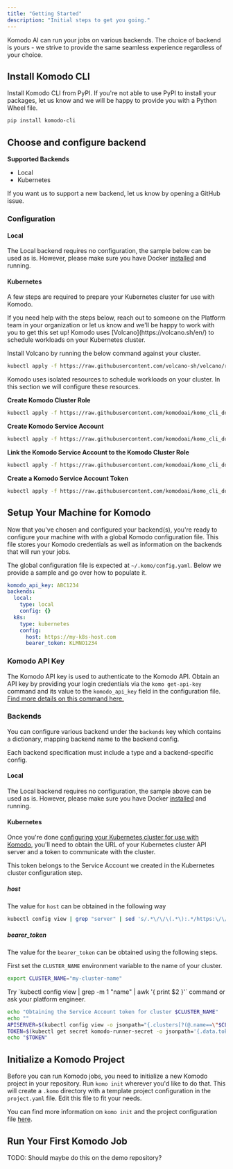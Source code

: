 ```yaml
---
title: "Getting Started"
description: "Initial steps to get you going."
---
```


Komodo AI can run your jobs on various backends. The choice of backend is yours -  we strive to provide the same seamless experience regardless of your choice.

## Install Komodo CLI

Install Komodo CLI from PyPI. If you're not able to use PyPI to install your packages, let us know and we will be happy to provide you with a Python Wheel file.

```bash
pip install komodo-cli
```

## Choose and configure backend

**Supported Backends**
* Local
* Kubernetes

If you want us to support a new backend, let us know by opening a GitHub issue.

### Configuration

#### Local

The Local backend requires no configuration, the sample below can be used as is. However, please make sure you have Docker [installed](https://docs.docker.com/engine/install/) and running.

#### Kubernetes

A few steps are required to prepare your Kubernetes cluster for use with Komodo.

<Tip>
If you need help with the steps below, reach out to someone on the Platform team in your organization or let us know and we'll be happy to work with you to get this set up!
</Tip>

<Accordion title="Install Volcano" icon="volcano">
Komodo uses [Volcano](https://volcano.sh/en/) to schedule workloads on your Kubernetes cluster.

Install Volcano by running the below command against your cluster.

```bash
kubectl apply -f https://raw.githubusercontent.com/volcano-sh/volcano/release-1.6/installer/volcano-development.yaml
```
</Accordion>

<Accordion title="Create Komodo Resources" icon="dragon">
Komodo uses isolated resources to schedule workloads on your cluster. In this section we will configure these resources.

**Create Komodo Cluster Role**
```bash
kubectl apply -f https://raw.githubusercontent.com/komodoai/komo_cli_docs/main/files/cluster-role.yaml
```

**Create Komodo Service Account**
```bash
kubectl apply -f https://raw.githubusercontent.com/komodoai/komo_cli_docs/main/files/service-account.yaml
```

**Link the Komodo Service Account to the Komodo Cluster Role**
```bash
kubectl apply -f https://raw.githubusercontent.com/komodoai/komo_cli_docs/main/files/cluster-role-binding.yaml
```

**Create a Komodo Service Account Token**
```bash
kubectl apply -f https://raw.githubusercontent.com/komodoai/komo_cli_docs/main/files/service-account-token.yaml
```
</Accordion>

## Setup Your Machine for Komodo

Now that you've chosen and configured your backend(s), you're ready to configure your machine with with a global Komodo configuration file. This file stores your Komodo credentials as well as information on the backends that will run your jobs.

The global configuration file is expected at `~/.komo/config.yaml`. Below we provide a sample and go over how to populate it.

```yaml
komodo_api_key: ABC1234
backends:
  local:
    type: local
    config: {}
  k8s:
    type: kubernetes
    config:
      host: https://my-k8s-host.com
      bearer_token: KLMNO1234
```

### Komodo API Key

The Komodo API key is used to authenticate to the Komodo API. Obtain an API key by providing your login credentials via the `komo get-api-key` command and its value to the `komodo_api_key` field in the configuration file. [Find more details on this command here.](./komo-cli-reference/command/get-api-key)

### Backends

You can configure various backend under the `backends` key which contains a dictionary, mapping backend name to the backend config.

Each backend specification must include a type and a backend-specific config.

#### Local

The Local backend requires no configuration, the sample above can be used as is. However, please make sure you have Docker [installed](https://docs.docker.com/engine/install/) and running.

#### Kubernetes

Once you're done [configuring your Kubernetes cluster for use with Komodo](/getting-started#kubernetes), you'll need to obtain the URL of your Kubernetes cluster API server and a token to communicate with the cluster.

<Note>This token belongs to the Service Account we created in the Kubernetes cluster configuration step.</Note>

##### **host**

The value for `host` can be obtained in the following way

```bash
kubectl config view | grep "server" | sed 's/.*\/\/\(.*\):.*/https:\/\/\1/'
```

##### **bearer_token**
The value for the `bearer_token` can be obtained using the following steps.

First set the `CLUSTER_NAME` environment variable to the name of your cluster.
```bash
export CLUSTER_NAME="my-cluster-name"
```

<Accordion title="How to get cluster name?">
Try `kubectl config view | grep -m 1 "name" | awk '{ print $2 }'` command or ask your platform engineer.
</Accordion>

```bash
echo "Obtaining the Service Account token for cluster $CLUSTER_NAME"
echo ""
APISERVER=$(kubectl config view -o jsonpath="{.clusters[?(@.name==\"$CLUSTER_NAME\")].cluster.server}")
TOKEN=$(kubectl get secret komodo-runner-secret -o jsonpath='{.data.token}' | base64 -d)
echo "$TOKEN"
```

## Initialize a Komodo Project

Before you can run Komodo jobs, you need to initialize a new Komodo project in your repository. Run `komo init` wherever you'd like to do that. This will create a `.komo` directory with a template project configuration in the `project.yaml` file. Edit this file to fit your needs.

You can find more information on `komo init` and the project configuration file [here](./komo-cli-reference/command/init).

## Run Your First Komodo Job

TODO: Should maybe do this on the demo repository?
